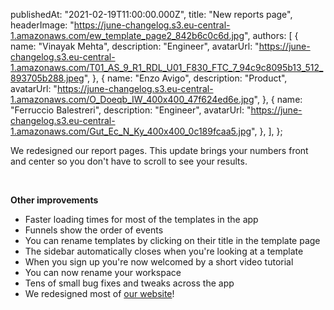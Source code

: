 
  publishedAt: "2021-02-19T11:00:00.000Z",
  title: "New reports page",
  headerImage:
    "https://june-changelog.s3.eu-central-1.amazonaws.com/ew_template_page2_842b6c0c6d.jpg",
  authors: [
    {
      name: "Vinayak Mehta",
      description: "Engineer",
      avatarUrl:
        "https://june-changelog.s3.eu-central-1.amazonaws.com/T01_AS_9_R1_RDL_U01_F830_FTC_7_94c9c8095b13_512_893705b288.jpeg",
    },
    {
      name: "Enzo Avigo",
      description: "Product",
      avatarUrl:
        "https://june-changelog.s3.eu-central-1.amazonaws.com/O_Doeqb_IW_400x400_47f624ed6e.jpg",
    },
    {
      name: "Ferruccio Balestreri",
      description: "Engineer",
      avatarUrl:
        "https://june-changelog.s3.eu-central-1.amazonaws.com/Gut_Ec_N_Ky_400x400_0c189fcaa5.jpg",
    },
  ],
};

We redesigned our report pages. This update brings your numbers front and center so you don't have to scroll to see your results.

<br />

**Other improvements**

- Faster loading times for most of the templates in the app
- Funnels show the order of events
- You can rename templates by clicking on their title in the template page
- The sidebar automatically closes when you're looking at a template
- When you sign up you're now welcomed by a short video tutorial
- You can now rename your workspace
- Tens of small bug fixes and tweaks across the app
- We redesigned most of [our website](http://june.so/)!

